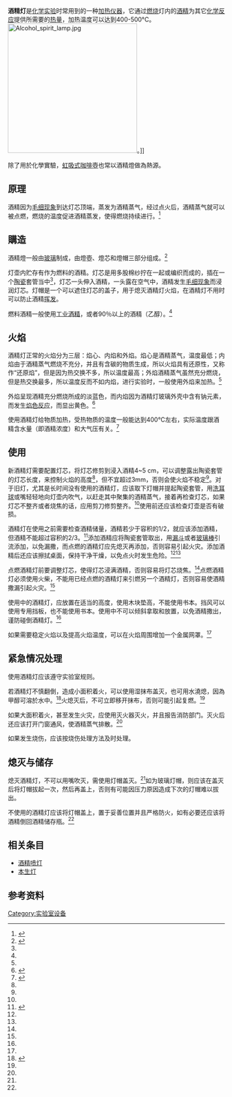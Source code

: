 {{citecheck|time=2017-02-25T13:33:11+00:00}}
'''酒精灯'''是[[化学|化学]][[化学实验|实验]]时常用到的一种[[加热|加热]][[仪器|仪器]]，它通过[[燃烧|燃烧]]灯内的[[酒精|酒精]]为其它[[化学反应|化学反应]]提供所需要的[[热量|热量]]，加热温度可以达到400-500°C。
[[File:Alcohol_spirit_lamp.jpg|300px]]。]]

除了用於化學實驗，[[虹吸式咖啡壺|虹吸式咖啡壺]]也常以酒精燈做為熱源。

==原理==
酒精因为[[毛细现象|毛细现象]]到达灯芯顶端，蒸发为酒精蒸气，经过点火后，酒精蒸气就可以被点燃，燃烧的温度促进酒精蒸发，使得燃烧持续进行。<ref name="taiwan">{{cite book | language =zh-hant  | author = 國立臺灣大學化學系 |  title = 《大學普通化學實驗（第十二版）》 |  date = 2008-09| location = 台北 | publisher = 國立臺灣大學出版中心 | isbn =  9789860152685
 | pages =  208}}</ref>

==購造==
酒精燈一般由[[玻璃|玻璃]]制成，由燈壺、燈芯和燈帽三部分组成。<ref name="uni">{{cite web| language =zh-hans| publisher =北京化工大學化学學化工教學實驗中心| title =酒精燈的使用| url =http://eccce.buct.edu.cn/handbook/3.htm| accessdate =2010-05-22}}{{dead link|date=2018年1月 |bot=InternetArchiveBot |fix-attempted=yes }}</ref>

灯壶内贮存有作为燃料的酒精。灯芯是用多股棉纱拧在一起或编织而成的，插在一个[[陶瓷|陶瓷]]套管当中<ref name="uni"></ref>，灯芯一头伸入酒精，一头露在空气中，酒精发生[[毛细现象|毛细现象]]而浸润灯芯。灯帽是一个可以遮住灯芯的盖子，用于熄灭酒精灯火焰，在酒精灯不用时可以防止酒精[[挥发|挥发]]。

燃料酒精一般使用[[工业酒精|工业酒精]]，或者90％以上的酒精（乙醇）。<ref name="taiwan"></ref>

==火焰==
酒精灯正常的火焰分为三层：焰心、内焰和外焰。焰心是酒精蒸气，温度最低；内焰由于酒精蒸气燃烧不充分，并且有含碳的物质生成，所以火焰具有还原性，又称作“还原焰”，但是因为热交换不多，所以温度最高；外焰酒精蒸气虽然充分燃烧，但是热交换最多，所以温度反而不如内焰，进行实验时，一般使用外焰来加热。<ref name="uni"></ref>

外焰呈现酒精充分燃烧所成的淡蓝色，而内焰因为酒精灯玻璃外壳中含有钠元素，而发生[[焰色反应|焰色反应]]，而显出黄色。<ref>{{cite web | language = zh-hans | publisher = 卡非卡 | title = 使用酒精灯时火焰为什么会变黄| url =http://www.coffeel.com/viewnews-235802.html | date =2009-09-08  | accessdate = 2010-05-22 }}</ref>

使用酒精灯给物质加热，受热物质的温度一般能达到400℃左右，实际温度跟酒精含水量（即酒精浓度）和大气压有关。<ref>{{cite journal | language =zh-hans  | author =郝金声、周进康  | title =酒精灯火焰温度的测量  |journal =《化学教学》   |  issue = 6 | pages = 5-7 | year = 2004 | id = 1005—6629(2004)06-0005—0 }}</ref>

==使用==
新酒精灯需要配置灯芯，将灯芯修剪到浸入酒精4~5 cm，可以调整露出陶瓷套管的灯芯长度，来控制火焰的高度<ref name="uni"></ref>，但不宜超过3mm，否则会使火焰不稳定<ref name="taiwan"></ref>。对于旧灯，尤其是长时间没有使用的酒精灯，应该取下灯帽并提起陶瓷套管，用[[洗耳球|洗耳球]]或嘴轻轻地向灯壶内吹气，以赶走其中聚集的酒精蒸气，接着再检查灯芯，如果灯芯不整齐或者烧焦的话，应用剪刀修剪整齐。<ref name="uni"></ref>使用前还应该检查灯壶是否有破损。

酒精灯在使用之前需要检查酒精储量，酒精若少于容积的1/2，就应该添加酒精，但酒精不能超过容积的2/3。<ref name="tsinghua">{{cite book | language =zh-hans  | author = 袁书玉 |  title = 《无机化学实验》 |  date = 1996-02-01 | location = 北京 | publisher = 清华大学出版社 | isbn = 9787302020844 | pages =  11}}</ref>添加酒精应将陶瓷套管取出，用[[漏斗|漏斗]]或者[[玻璃棒|玻璃棒]]引流添加，以免漏撒，而点燃的酒精灯应先熄灭再添加，否则容易引起火灾。添加酒精后还应该擦拭桌面，保持干净干燥，以免点火时发生危险。<ref name="uni"></ref><ref name="taiwan"></ref>

点燃酒精灯前要调整灯芯，使得灯芯浸满酒精，否则容易将灯芯烧焦。<ref name="uni"></ref>点燃酒精灯必须使用火柴，不能用已经点燃的酒精灯来引燃另一个酒精灯，否则容易使酒精撒漏引起火灾。<ref name="tsinghua"></ref>

使用中的酒精灯，应放置在适当的高度，使用木块垫高，不能使用书本。挡风可以使用专用挡板，也不能使用书本。使用中不可以倾斜拿取和放置，以免酒精撒出，谨防碰倒酒精灯。<ref name="taiwan"></ref>

如果需要稳定火焰以及提高火焰温度，可以在火焰周围增加一个金属网罩。<ref name="uni"></ref>

==紧急情况处理==
使用酒精灯应该遵守实验室规则。

若酒精灯不慎翻倒，造成小面积着火，可以使用湿抹布盖灭，也可用水澆熄，因為甲醇可溶於水中。<ref name="pep">{{cite book | language =zh-hans  | author =课程教材研究所、化学课程教材研究开发中心  |  title = 《义务教育课程标准实验教科书·化学·九年级·上册》 |  date = 2006-04 | location = 北京 | publisher = 人民教育出版社 | isbn =7107146351  | pages =  20}}</ref>火熄灭后，不可立即移开抹布，否则可能引起复燃。<ref name="taiwan"></ref>

如果大面积着火，甚至发生火灾，应使用灭火器灭火，并且报告消防部门。灭火后还应该打开门窗通风，使酒精蒸气排散。<ref name="taiwan"></ref>

如果发生烧伤，应该按烧伤处理方法及时处理。

==熄灭与储存==
熄灭酒精灯，不可以用嘴吹灭，需使用灯帽盖灭。<ref name="pep"></ref>如为玻璃灯帽，则应该在盖灭后将灯帽拔起一次，然后再盖上，否则有可能因压力原因造成下次的灯帽难以拔出。

不使用的酒精灯应该将灯帽盖上，置于妥善位置并且严格防火，如有必要还应该将酒精倒回酒精储存瓶。<ref name="taiwan"></ref>

== 相关条目 ==
* [[酒精喷灯|酒精喷灯]]
* [[本生灯|本生灯]]

== 参考资料 ==
{{reflist|1}}

{{实验室设备}}
[[Category:实验室设备|Category:实验室设备]]